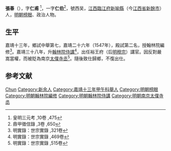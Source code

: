 {{Otheruses|other=名为张春的其他人物|张春}}
{{明清人物信息框
| 姓名 = 張春
| 原名 =
| 圖片名稱= 
| 圖片大小 =
| 圖片說明 = 
| 最高職務 = 翰林院侍講
| 國家 = 大明 
| 爵位 =
| 籍貫 = 江西臨江府新喻縣
| 族裔 = 
| 字號 = 字仁伯，號西吴
| 諡號 =
| 出生日期 = 辛未十月廿五日
| 出生地點 = <!---江西臨江府新喻縣--->
| 逝世日期 = 卒年不詳 
| 逝世地點 =
| 墓葬 =
| 配偶 = 
| 親屬 = 
| 出身 =
* 嘉靖十三年甲午科舉人
* 嘉靖二十六年丁未科進士
| 經歷 =
| 著作 =  
}}
'''張春'''（{{bd|1511年||？||}}），字'''仁甫''' <ref>皇明三元考 ,10卷 ,475</ref>，一字'''仁伯'''<ref>鼎甲徵信錄 ,3卷 ,650</ref>，號西吴，[[江西承宣布政使司|江西]][[臨江府|臨江府]][[新喻縣|新喻縣]]（今[[江西省|江西省]][[新餘市|新餘市]]）人，[[明朝|明朝]][[榜眼|榜眼]]、政治人物。

== 生平 ==
嘉靖十三年，鄉試中舉第七，嘉靖二十六年（1547年），殿試第二名，授翰林院編修<ref>明實錄：世宗實錄 ,321卷</ref>。嘉靖三十八年，升[[翰林院|翰林院]][[侍講|侍講]]<ref>明實錄：世宗實錄 ,469卷</ref>，出任裕王府（后[[明穆宗|明穆宗]]）講官。因反對嚴嵩當權，而被貶為南京[[太僕寺丞|太僕寺丞]]<ref>明實錄：世宗實錄 ,515卷</ref>。隨後致仕歸鄉，不復出仕。

==参考文献==
{{reflist|2}}

{{嘉靖二十六年丁未科殿試金榜}}

{{Authority control}}

{{DEFAULTSORT:Zhang張}}
[[Category:张姓|Chun]]
[[Category:新余人|Category:新余人]]
[[Category:嘉靖十三年甲午科舉人|Category:嘉靖十三年甲午科舉人]]
[[Category:明朝榜眼|Category:明朝榜眼]]
[[Category:明朝翰林院編修|Category:明朝翰林院編修]]
[[Category:明朝翰林院侍講|Category:明朝翰林院侍講]]
[[Category:明朝南京太僕寺丞|Category:明朝南京太僕寺丞]]
